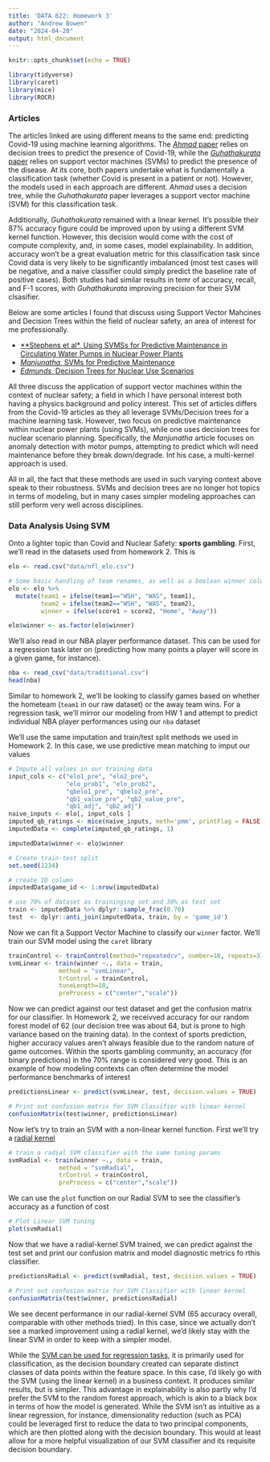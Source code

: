 ```yaml
---
title: 'DATA 622: Homework 3'
author: "Andrew Bowen"
date: "2024-04-20"
output: html_document
---
```


```r
knitr::opts_chunk$set(echo = TRUE)
```


```r
library(tidyverse)
library(caret)
library(mice)
library(ROCR)
```


### Articles
The articles linked are using different means to the same end: predicting Covid-19 using machine learning algorithms. The [*Ahmad* paper](https://www.hindawi.com/journals/complexity/2021/5550344/) relies on decision trees to predict the presence of Covid-19, while the [*Guhathakurata* paper](https://www.ncbi.nlm.nih.gov/pmc/articles/PMC8137961/) relies on support vector machines (SVMs) to predict the presence of the disease. At its core, both papers undertake what is fundamentally a classification task (whether Covid is present in a patient or not). However, the models used in each approach are different. *Ahmad* uses a decision tree, while the *Guhathakurata* paper leverages a support vector machine (SVM) for this classification task.

Additionally, *Guhathakurata* remained with a linear kernel. It's possible their 87% accuracy figure could be improved upon by using a different SVM kernel function. However, this decision would come with the cost of compute complexity, and, in some cases, model explainability. In addition, accuracy won't be a great evaluation metric for this classification task since Covid data is very likely to be significantly imbalanced (most test cases will be negative, and a naive classifier could simply predict the baseline rate of positive cases). Both studies had similar results in temr of accuracy, recall, and F-1 scores, with *Guhathakurata* improving precision for their SVM clsasifier. 

Below are some articles I found that discuss using Support Vector Mahcines and Decision Trees within the field of nuclear safety, an area of interest for me professionally.

- [**Stephens et al*, Using SVMSs for Predictive Maintenance in Circulating Water Pumps in Nuclear Power Plants](https://www.osti.gov/biblio/1880271)
- [*Manjunatha*, SVMs for Predictive Maintenance](https://www.osti.gov/biblio/1891921)
- [*Edmunds*, Decision Trees for Nuclear Use Scenarios](https://www.osti.gov/biblio/1477147)

All three discuss the application of support vector machines within the context of nuclear safety; a field in which I have personal interest both having a physics background and policy interest. This set of articles differs from the Covid-19 articles as they all leverage SVMs/Decision trees for a machine learning task. However, two focus on predictive maintenance within nuclear power plants (using SVMs), while one uses decision trees for nuclear scenario planning. Specifically, the *Manjunatha* article focuses on anomaly detection with motor pumps, attempting to predict which will need maintenance before they break down/degrade. Int his case, a multi-kernel approach is used.

All in all, the fact that these methods are used in such varying context above speak to their robustness. SVMs and decision trees are no longer hot topics in terms of modeling, but in many cases simpler modeling approaches can still perform very well across disciplines. 


### Data Analysis Using SVM

Onto a lighter topic than Covid and Nuclear Safety: **sports gambling**. First, we'll read in the datasets used from homework 2. This is

```r
elo <- read.csv("data/nfl_elo.csv")

# Some basic handling of team renames, as well as a boolean winner column
elo <- elo %>% 
  mutate(team1 = ifelse(team1=="WSH", "WAS", team1),
         team2 = ifelse(team2=="WSH", "WAS", team2),
         winner = ifelse(score1 > score2, "Home", "Away"))

elo$winner <- as.factor(elo$winner)


```

We'll also read in our NBA player performance dataset. This can be used for a regression task later on (predicting how many points a player will score in a given game, for instance).
```r
nba <- read_csv("data/traditional.csv")
head(nba)
```


Similar to homework 2, we'll be looking to classify games based on whether the hometeam (`team1` in our raw dataset) or the away team wins. For a regression task, we'll mirror our modeling from HW 1 and attempt to predict individual NBA player performances using our `nba` dataset

We'll use the same imputation and train/test split methods we used in Homework 2. In this case, we use predictive mean matching to imput our values
```r
# Impute all values in our training data
input_cols <- c("elo1_pre", "elo2_pre",
                "elo_prob1", "elo_prob2",
                "qbelo1_pre", "qbelo2_pre",
                "qb1_value_pre", "qb2_value_pre",
                "qb1_adj", "qb2_adj")
naive_inputs <- elo[, input_cols ]
imputed_qb_ratings <- mice(naive_inputs, meth='pmm', printFlag = FALSE)
imputedData <- complete(imputed_qb_ratings, 1)

imputedData$winner <- elo$winner
```


```r
# Create train-test split
set.seed(1234)

# create ID column
imputedData$game_id <- 1:nrow(imputedData)

# use 70% of dataset as traininging set and 30% as test set
train <- imputedData %>% dplyr::sample_frac(0.70)
test  <- dplyr::anti_join(imputedData, train, by = 'game_id')
```



Now we can fit a Support Vector Machine to classify our `winner` factor. We'll train our SVM model using the `caret` library
```r
trainControl <- trainControl(method="repeatedcv", number=10, repeats=3)
svmLinear <- train(winner ~., data = train,
              method = "svmLinear",
              trControl = trainControl,
              tuneLength=10,
              preProcess = c("center","scale"))
```

Now we can predict against our test dataset and get the confusion matrix for our classifier. In Homework 2, we receivved accuracy for our random forest model of $62%$ (our decision tree was about $64%$, but is prone to high variance based on the training data). In the context of sports prediction, higher accuracy values aren't always feasible due to the random nature of game outcomes. Within the sports gambling community, an accuracy (for binary predictions) in the 70% range is considered very good. This is an example of how modeling contexts can often determine the model performance benchmarks of interest
```r
predictionsLinear <- predict(svmLinear, test, decision.values = TRUE)

# Print out confusion matrix for SVM Classifier with linear kernel
confusionMatrix(test$winner, predictionsLinear)
```


Now let's try to train an SVM with a non-linear kernel function. First we'll try a [radial kernel](https://datascienceplus.com/radial-kernel-support-vector-classifier/)
```r
# train a radial SVM classifier with the same tuning params
svmRadial <- train(winner ~., data = train,
              method = "svmRadial",
              trControl = trainControl,
              preProcess = c("center","scale"))
```

We can use the `plot` function on our Radial SVM to see the classifier's accuracy as a function of cost
```r
# Plot Linear SVM tuning
plot(svmRadial)
```


Now that we have a radial-kernel SVM trained, we can predict against the test set and print our confusion matrix and model diagnostic metrics fo rthis classifier.
```r
predictionsRadial <- predict(svmRadial, test, decision.values = TRUE)

# Print out confusion matrix for SVM Classifier with linear kernel
confusionMatrix(test$winner, predictionsRadial)
```

We see decent performance in our radial-kernel SVM ($65%$ accuracy overall, comparable with other methods tried). In this case, since we actually don't see a marked improvement using a radial kernel, we'd likely stay with the linear SVM in order to keep with a simpler model. 


While the [SVM can be used for regression tasks](https://www.mathworks.com/help/stats/understanding-support-vector-machine-regression.html), it is primarily used for classification, as the decision boundary created can separate distinct classes of data points within the feature space. In this case, I'd likely go with the SVM (using the linear kernel) in a business context. It produces similar results, but is simpler. This advantage in explainability is also partly why I'd prefer the SVM to the random forest approach, which is akin to a black box in terms of how the model is generated. While the SVM isn't as intuitive as a linear regression, for instance, dimensionality reduction (such as PCA) could be leveraged first to reduce the data to two principal components, which are then plotted along with the decision boundary. This would at least allow for a more helpful visualization of our SVM classifier and its requisite decision boundary.
